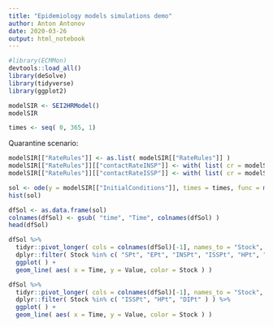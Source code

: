 ```yaml
---
title: "Epidemiology models simulations demo"
author: Anton Antonov
date: 2020-03-26
output: html_notebook
---
```


```r
#library(ECMMon)
devtools::load_all() 
library(deSolve)
library(tidyverse)
library(ggplot2)
```

```r
modelSIR <- SEI2HRModel()
modelSIR
```

```r
times <- seq( 0, 365, 1)
```

Quarantine scenario:

```r
modelSIR[["RateRules"]] <- as.list( modelSIR[["RateRules"]] )
modelSIR[["RateRules"]][["contactRateINSP"]] <- with( list( cr = modelSIR[["RateRules"]][["contactRateINSP"]] ), function(t) { cr * ifelse( 80 <= t && t <= 80 + 56, 0.25, 1 ) } )
modelSIR[["RateRules"]][["contactRateISSP"]] <- with( list( cr = modelSIR[["RateRules"]][["contactRateISSP"]] ), function(t) { cr * ifelse( 80 <= t && t <= 80 + 56, 0.25, 1 ) } )
```


```r
sol <- ode(y = modelSIR[["InitialConditions"]], times = times, func = modelSIR[["RHSFunction"]], parms = modelSIR[["RateRules"]], method = "rk4" )
hist(sol)
```

```r
dfSol <- as.data.frame(sol)
colnames(dfSol) <- gsub( "time", "Time", colnames(dfSol) )
head(dfSol)
```


```r
dfSol %>% 
  tidyr::pivot_longer( cols = colnames(dfSol)[-1], names_to = "Stock", values_to = "Value" ) %>%
  dplyr::filter( Stock %in% c( "SPt", "EPt", "INSPt", "ISSPt", "HPt", "RPt", "DIPt" ) ) %>% 
  ggplot( ) +
  geom_line( aes( x = Time, y = Value, color = Stock ) )
```



```r
dfSol %>% 
  tidyr::pivot_longer( cols = colnames(dfSol)[-1], names_to = "Stock", values_to = "Value" ) %>%
  dplyr::filter( Stock %in% c( "ISSPt", "HPt", "DIPt" ) ) %>% 
  ggplot( ) +
  geom_line( aes( x = Time, y = Value, color = Stock ) )
```
